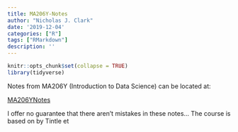 ```yaml
---
title: MA206Y-Notes
author: "Nicholas J. Clark"
date: '2019-12-04'
categories: ["R"]
tags: ["RMarkdown"]
description: ''
---
```



```r
knitr::opts_chunk$set(collapse = TRUE)
library(tidyverse)
```


Notes from MA206Y (Introduction to Data Science) can be located at:




[MA206YNotes](https://github.com/nick3703/MA206Y)


I offer no guarantee that there aren't mistakes in these notes... The course is based on \textit{Introduction to Statistical Investigations} by Tintle et
